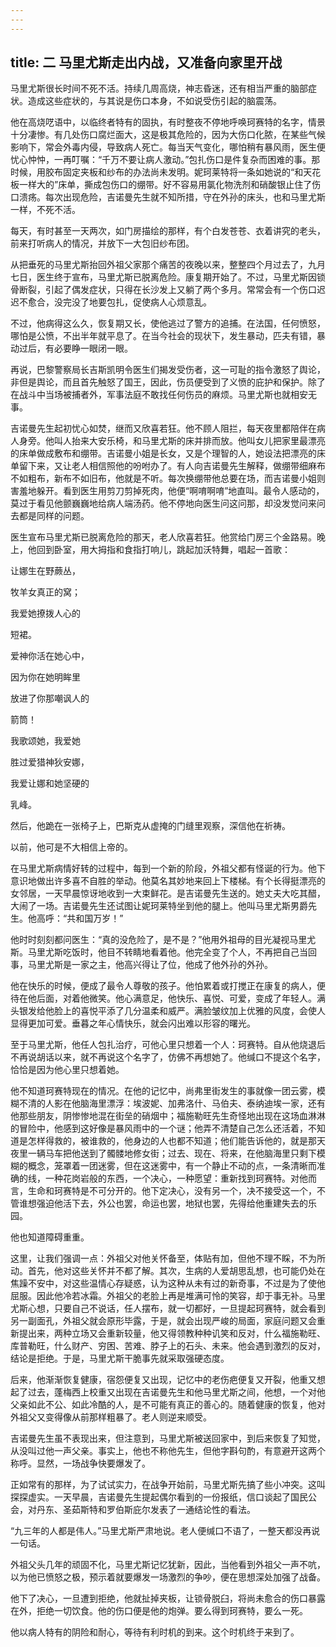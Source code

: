 ```yaml
---
---
---
```

title: 二 马里尤斯走出内战，又准备向家里开战
---




马里尤斯很长时间不死不活。持续几周高烧，神志昏迷，还有相当严重的脑部症状。造成这些症状的，与其说是伤口本身，不如说受伤引起的脑震荡。

他在高烧呓语中，以临终者特有的固执，有时整夜不停地呼唤珂赛特的名字，情景十分凄惨。有几处伤口腐烂面大，这是极其危险的，因为大伤口化脓，在某些气候影响下，常会外毒内侵，导致病人死亡。每当天气变化，哪怕稍有暴风雨，医生便忧心忡忡，一再叮嘱：“千万不要让病人激动。”包扎伤口是件复杂而困难的事。那时候，用胶布固定夹板和纱布的办法尚未发明。妮珂莱特将一条如她说的“和天花板一样大的”床单，撕成包伤口的绷带。好不容易用氯化物洗剂和硝酸银止住了伤口溃疡。每次出现危险，吉诺曼先生就不知所措，守在外孙的床头，也和马里尤斯一样，不死不活。

每天，有时甚至一天两次，如门房描绘的那样，有个白发苍苍、衣着讲究的老头，前来打听病人的情况，并放下一大包旧纱布团。

从把垂死的马里尤斯抬回外祖父家那个痛苦的夜晚以来，整整四个月过去了，九月七日，医生终于宣布，马里尤斯已脱离危险。康复期开始了。不过，马里尤斯因锁骨断裂，引起了偶发症状，只得在长沙发上又躺了两个多月。常常会有一个伤口迟迟不愈合，没完没了地要包扎，促使病人心烦意乱。

不过，他病得这么久，恢复期又长，使他逃过了警方的追捕。在法国，任何愤怒，哪怕是公愤，不出半年就平息了。在当今社会的现状下，发生暴动，匹夫有错，暴动过后，有必要睁一眼闭一眼。

再说，巴黎警察局长吉斯凯明令医生们揭发受伤者，这一可耻的指令激怒了舆论，非但是舆论，而且首先触怒了国王，因此，伤员便受到了义愤的庇护和保护。除了在战斗中当场被捕者外，军事法庭不敢找任何伤员的麻烦。马里尤斯也就相安无事。

吉诺曼先生起初忧心如焚，继而又欣喜若狂。他不顾人阻拦，每天夜里都陪伴在病人身旁。他叫人抬来大安乐椅，和马里尤斯的床并排而放。他叫女儿把家里最漂亮的床单做成敷布和绷带。吉诺曼小姐是长女，又是个理智的人，她设法把漂亮的床单留下来，又让老人相信照他的吩咐办了。有人向吉诺曼先生解释，做绷带细麻布不如粗布，新布不如旧布，他就是不听。每次换绷带他总要在场，而吉诺曼小姐则害羞地躲开。看到医生用剪刀剪掉死肉，他便“啊唷啊唷”地直叫。最令人感动的，莫过于看见他颤巍巍地给病人端汤药。他不停地向医生问这问那，却没发觉问来问去都是同样的问题。

医生宣布马里尤斯已脱离危险的那天，老人欣喜若狂。他赏给门房三个金路易。晚上，他回到卧室，用大拇指和食指打响儿，跳起加沃特舞，唱起一首歌：

让娜生在野蕨丛，

牧羊女真正的窝；

我爱她撩拨人心的

短裙。

爱神你活在她心中，

因为你在她明眸里

放进了你那嘲讽人的

箭筒！

我歌颂她，我爱她

胜过爱猎神狄安娜，

我爱让娜和她坚硬的

乳峰。

然后，他跪在一张椅子上，巴斯克从虚掩的门缝里观察，深信他在祈祷。

以前，他可是不大相信上帝的。

在马里尤斯病情好转的过程中，每到一个新的阶段，外祖父都有怪诞的行为。他下意识地做出许多喜不自胜的举动。他莫名其妙地来回上下楼梯。有个长得挺漂亮的女邻居，一天早晨惊讶地收到一大束鲜花。是吉诺曼先生送的。她丈夫大吃其醋，大闹了一场。吉诺曼先生还试图让妮珂莱特坐到他的腿上。他叫马里尤斯男爵先生。他高呼：“共和国万岁！”

他时时刻刻都问医生：“真的没危险了，是不是？”他用外祖母的目光凝视马里尤斯。马里尤斯吃饭时，他目不转睛地看着他。他完全变了个人，不再把自己当回事，马里尤斯是一家之主，他高兴得让了位，他成了他外孙的外孙。

他在快乐的时候，便成了最令人尊敬的孩子。他怕累着或打搅正在康复的病人，便待在他后面，对着他微笑。他心满意足，他快乐、喜悦、可爱，变成了年轻人。满头银发给他脸上的喜悦平添了几分温柔和威严。满脸皱纹加上优雅的风度，会使人显得更加可爱。垂暮之年心情快乐，就会闪出难以形容的曙光。

至于马里尤斯，他任人包扎治疗，可他心里只想着一个人：珂赛特。自从他烧退后不再说胡话以来，就不再说这个名字了，仿佛不再想她了。他缄口不提这个名字，恰恰是因为他心里只想着她。

他不知道珂赛特现在的情况。在他的记忆中，尚弗里街发生的事就像一团云雾，模糊不清的人影在他脑海里漂浮：埃波妮、加弗洛什、马伯夫、泰纳迪埃一家，还有他那些朋友，阴惨惨地混在街垒的硝烟中；福施勒旺先生奇怪地出现在这场血淋淋的冒险中，他感到这好像是暴风雨中的一个谜；他弄不清楚自己怎么还活着，不知道是怎样得救的，被谁救的，他身边的人也都不知道；他们能告诉他的，就是那天夜里一辆马车把他送到了髑髅地修女街；过去、现在、将来，在他脑海里只剩下模糊的概念，笼罩着一团迷雾，但在这迷雾中，有一个静止不动的点，一条清晰而准确的线，一种花岗岩般的东西，一个决心，一种愿望：重新找到珂赛特。对他而言，生命和珂赛特是不可分开的。他下定决心，没有另一个，决不接受这一个，不管谁想强迫他活下去，外公也罢，命运也罢，地狱也罢，先得给他重建失去的乐园。

他也知道障碍重重。

这里，让我们强调一点：外祖父对他关怀备至，体贴有加，但他不理不睬，不为所动。首先，他对这些关怀并不都了解。其次，生病的人爱胡思乱想，也可能仍处在焦躁不安中，对这些温情心存疑惑，认为这种从未有过的新奇事，不过是为了使他屈服。因此他冷若冰霜。外祖父的老脸上再是堆满可怜的笑容，却于事无补。马里尤斯心想，只要自己不说话，任人摆布，就一切都好，一旦提起珂赛特，就会看到另一副面孔，外祖父就会原形毕露，于是，就会出现严峻的局面，家庭问题又会重新提出来，两种立场又会重新较量，他又得领教种种讥笑和反对，什么福施勒旺、库普勒旺，什么财产、穷困、苦难、脖子上的石头、未来。他会遇到激烈的反对，结论是拒绝。于是，马里尤斯干脆事先就采取强硬态度。

后来，他渐渐恢复健康，宿怨便复又出现，记忆中的老伤疤便复又开裂，他重又想起了过去，蓬梅西上校重又出现在吉诺曼先生和他马里尤斯之间，他想，一个对他父亲如此不公、如此冷酷的人，是不可能有真正的善心的。随着健康的恢复，他对外祖父又变得像从前那样粗暴了。老人则逆来顺受。

吉诺曼先生虽不表现出来，但注意到，马里尤斯被送回家中，到后来恢复了知觉，从没叫过他一声父亲。事实上，他也不称他先生，但他字斟句酌，有意避开这两个称呼。显然，一场战争快要爆发了。

正如常有的那样，为了试试实力，在战争开始前，马里尤斯先搞了些小冲突。这叫探探虚实。一天早晨，吉诺曼先生提起偶尔看到的一份报纸，信口谈起了国民公会，对丹东、圣茹斯特和罗伯斯庇尔发表了一通结论性的看法。

“九三年的人都是伟人。”马里尤斯严肃地说。老人便缄口不语了，一整天都没再说一句话。

外祖父头几年的顽固不化，马里尤斯记忆犹新，因此，当他看到外祖父一声不吭，以为他已愤怒之极，预示着就要爆发一场激烈的争吵，便在思想深处加强了战备。

他下了决心，一旦遭到拒绝，他就扯掉夹板，让锁骨脱臼，将尚未愈合的伤口暴露在外，拒绝一切饮食。他的伤口便是他的炮弹。要么得到珂赛特，要么一死。

他以病人特有的阴险和耐心，等待有利时机的到来。这个时机终于来到了。